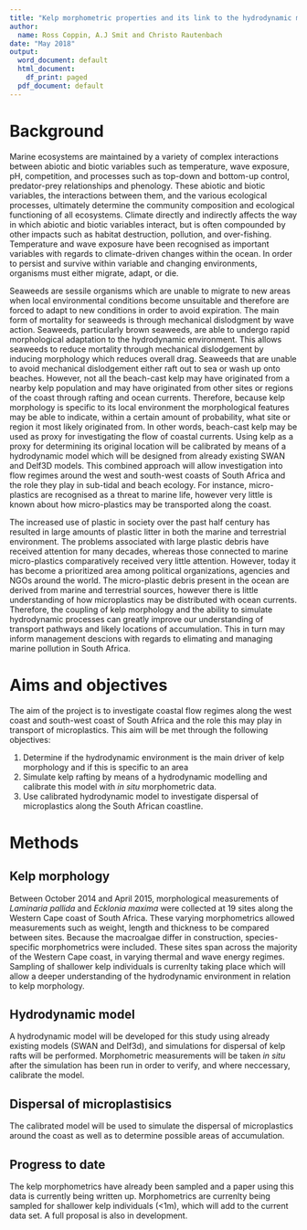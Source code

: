 ```yaml
---
title: "Kelp morphometric properties and its link to the hydrodynamic modelling"
author:
  name: Ross Coppin, A.J Smit and Christo Rautenbach
date: "May 2018"
output:
  word_document: default
  html_document:
    df_print: paged
  pdf_document: default
---
```


# Background

Marine ecosystems are maintained by a variety of complex interactions between abiotic and
biotic variables such as temperature, wave exposure, pH, competition, and processes such as top-down and bottom-up control, predator-prey relationships and phenology. These abiotic and biotic variables, the interactions between them, and the various ecological processes, ultimately determine the community composition and ecological functioning of all ecosystems. Climate directly and indirectly affects the way in which abiotic and biotic variables interact, but is often compounded by other impacts such as habitat destruction, pollution, and over-fishing. Temperature and wave exposure have been recognised as important variables with regards to climate-driven changes within the ocean. In order to persist and survive within variable and changing environments, organisms must either migrate, adapt, or die.

Seaweeds are sessile organisms which are unable to migrate to new areas when local environmental conditions become unsuitable and therefore are forced to adapt to new conditions in order to avoid expiration. The main form of mortality for seaweeds is through mechanical dislodgment by wave action. Seaweeds, particularly brown seaweeds, are able to undergo rapid morphological adaptation to the hydrodynamic environment. This allows seaweeds to reduce mortality through mechanical dislodgement by inducing morphology which reduces overall drag. Seaweeds that are unable to avoid mechanical dislodgement either raft out to sea or wash up onto beaches. However, not all the beach-cast kelp may have originated from a nearby kelp population and may have originated from other sites or regions of the coast through rafting and ocean currents. Therefore, because kelp morphology is specific to its local environment the morphological features may be able to indicate, within a certain amount of probability, what site or region it most likely originated from. In other words, beach-cast kelp may be used as proxy for investigating the flow of  coastal currents. Using kelp as a proxy for determining its original location will be calibrated by means of a hydrodynamic model which will be designed from already existing SWAN and Delf3D models. This combined approach will allow investigation into flow regimes around the west and south-west coasts of South Africa and the role they play in sub-tidal and beach ecology. For instance, micro-plastics are recognised as a threat to marine life, however very little is known about how micro-plastics may be transported along the coast. 

The increased use of plastic in society over the past half century has resulted in large amounts of plastic litter in both the marine and terrestrial environment. The problems associated with large plastic debris have received attention for many decades, whereas those connected to marine micro-plastics comparatively received very little attention. However, today it has become a prioritized area among political organizations, agencies and NGOs around the world. The micro-plastic debris present in the ocean are derived from marine and terrestrial sources, however there is little understanding of how microplastics may be distributed with ocean currents. Therefore, the coupling of kelp morphology and the ability to simulate hydrodynamic processes can greatly improve our understanding of transport pathways and likely locations of accumulation. This in turn may inform management descions with regards to elimating and managing marine pollution in South Africa. 

# Aims and objectives

The aim of the project is to investigate coastal flow regimes along the west coast and south-west coast of South Africa and the role this may play in transport of microplastics. This aim will be met through the following objectives:

1) Determine if the hydrodynamic environment is the main driver of kelp morphology and if this is specific to an area
2) Simulate kelp rafting by means of a hydrodynamic modelling and calibrate this model with *in situ* morphometric data.
3) Use calibrated hydrodynamic model to investigate dispersal of microplastics along the South African coastline.

# Methods
## Kelp morphology

Between October 2014 and April 2015, morphological measurements of *Laminaria pallida* and *Ecklonia maxima* were collected at 19 sites along the Western Cape coast of South Africa. These varying morphometrics allowed measurements such as weight, length and thickness to be compared between sites. Because the macroalgae differ in construction, species-specific morphometrics were included. These sites span across the majority of the Western Cape coast, in varying thermal and wave energy regimes. Sampling of shallower kelp individuals is currenlty taking place which will allow a deeper understanding of the hydrodynamic environment in relation to kelp morphology. 

## Hydrodynamic model

A hydrodynamic model will be developed for this study using already existing models (SWAN and Delf3d), and simulations for dispersal of kelp rafts will be performed. Morphometric measurements will be taken *in situ* after the simulation has been run in order to verify, and where neccessary, calibrate the model.

## Dispersal of microplastisics

The calibrated model will be used to simulate the dispersal of microplastics around the coast as well as to determine possible areas of accumulation. 

## Progress to date

The kelp morphometrics have already been sampled and a paper using this data is currently being written up. Morphometrics are currenlty being sampled for shallower kelp individuals (<1m), which will add to the current data set. A full proposal is also in development. 










